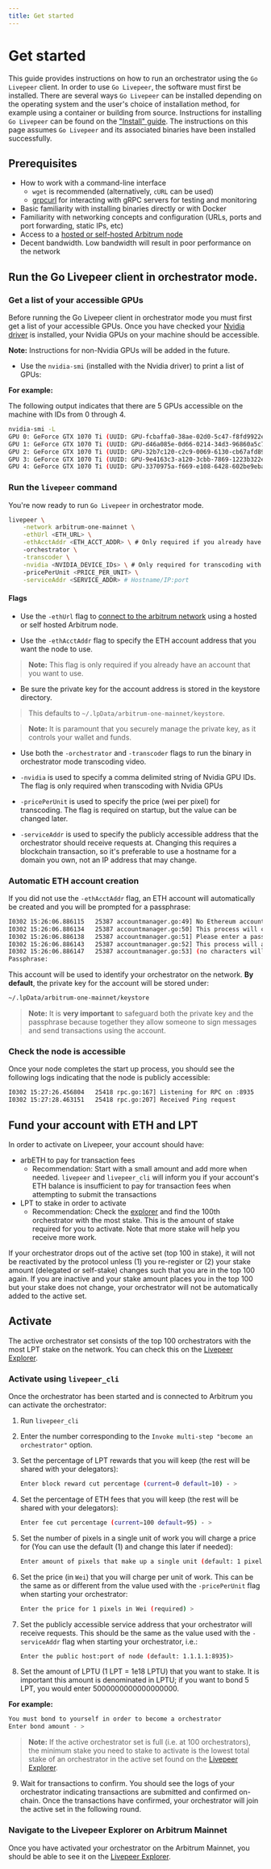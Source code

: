 ```yaml
---
title: Get started
---
```



# Get started

This guide provides instructions on how to run an orchestrator using the `Go Livepeer` client. In order to use `Go Livepeer`, the software must first be installed. There are several ways `Go Livepeer` can be installed depending on the operating system and the user's choice of installation method, for example using a container or building from source. Instructions for installing `Go Livepeer` can be found on the ["Install" guide](/guides/orchestrating/install-go-livepeer). The instructions on this page assumes `Go Livepeer` and its associated binaries have been installed successfully.

## Prerequisites

- How to work with a command-line interface
  - `wget` is recommended (alternatively, `cURL` can be used)
  - [grpcurl](https://github.com/fullstorydev/grpcurl#grpcurl) for interacting with gRPC servers for testing and monitoring
- Basic familiarity with installing binaries directly or with Docker
- Familiarity with networking concepts and configuration (URLs, ports and port forwarding, static IPs, etc)
- Access to a [hosted or self-hosted Arbitrum node](/guides/orchestrating/connect-to-arbitrum)
- Decent bandwidth. Low bandwidth will result in poor performance on the network

## Run the Go Livepeer client in orchestrator mode.

### Get a list of your accessible GPUs

Before running the Go Livepeer client in orchestrator mode you must first get a list of your accessible GPUs. Once you have checked your [Nvidia driver](https://www.nvidia.com/Download/index.aspx) is installed, your Nvidia GPUs on your machine should be accessible.

**Note:** Instructions for non-Nvidia GPUs will be added in the future.

- Use the `nvidia-smi` (installed with the Nvidia driver) to print a list of GPUs:

**For example:**

The following output indicates that there are 5 GPUs accessible on the machine with
IDs from 0 through 4.

```bash
nvidia-smi -L
GPU 0: GeForce GTX 1070 Ti (UUID: GPU-fcbaffa0-38ae-02d0-5c47-f8fd9922eb75)
GPU 1: GeForce GTX 1070 Ti (UUID: GPU-d46a085e-0d66-0214-34d3-96860a5c778f)
GPU 2: GeForce GTX 1070 Ti (UUID: GPU-32b7c120-c2c9-0069-6130-cb67afd89642)
GPU 3: GeForce GTX 1070 Ti (UUID: GPU-9e4163c3-a120-3cbb-7869-1223b322eab2)
GPU 4: GeForce GTX 1070 Ti (UUID: GPU-3370975a-f669-e108-6428-602be9eba7d4)
```

### Run the `livepeer` command

You're now ready to run `Go Livepeer` in orchestrator mode.

```bash
livepeer \
    -network arbitrum-one-mainnet \
    -ethUrl <ETH_URL> \
    -ethAcctAddr <ETH_ACCT_ADDR> \ # Only required if you already have an ETH account you want to use
    -orchestrator \
    -transcoder \
    -nvidia <NVIDIA_DEVICE_IDs> \ # Only required for transcoding with Nvidia GPUs
    -pricePerUnit <PRICE_PER_UNIT> \
    -serviceAddr <SERVICE_ADDR> # Hostname/IP:port
```

#### Flags

- Use the `-ethUrl` flag to [connect to the arbitrum network](/guides/orchestrating/connect-to-arbitrum) using a hosted or self hosted Arbitrum node.

- Use the `-ethAcctAddr` flag to specify the ETH account address that you want the node to use.

> **Note:** This flag is only required if you already have an account that you want to use.

- Be sure the private key for the account address is stored in the keystore directory.

> This defaults to `~/.lpData/arbitrum-one-mainnet/keystore`.

> **Note:** It is paramount that you securely manage the private key, as it controls your wallet and funds.

- Use both the `-orchestrator` and `-transcoder` flags to run the binary in orchestrator mode transcoding video.

- `-nvidia` is used to specify a comma delimited string of Nvidia GPU IDs. The flag is only required when transcoding with Nvidia GPUs
- `-pricePerUnit` is used to specify the price (wei per pixel) for transcoding. The flag is required on startup, but the value can be changed later.
- `-serviceAddr` is used to specify the publicly accessible address that the orchestrator should receive requests at. Changing this requires a blockchain transaction, so it's preferable to use a hostname for a domain you own, not an IP address that may change.

### Automatic ETH account creation

If you did not use the `-ethAcctAddr` flag, an ETH account will automatically be created and you will be prompted for a passphrase:

```bash
I0302 15:26:06.886115   25387 accountmanager.go:49] No Ethereum account found. Creating a new account
I0302 15:26:06.886134   25387 accountmanager.go:50] This process will create a new Ethereum account for this Livepeer node
I0302 15:26:06.886138   25387 accountmanager.go:51] Please enter a passphrase to encrypt the Private Keystore file for the Ethereum account.
I0302 15:26:06.886143   25387 accountmanager.go:52] This process will ask for this passphrase every time it is launched
I0302 15:26:06.886147   25387 accountmanager.go:53] (no characters will appear in Terminal when the passphrase is entered)
Passphrase:
```

This account will be used to identify your orchestrator on the network. **By default**, the private key for the account will be stored under:

```bash
~/.lpData/arbitrum-one-mainnet/keystore
```

> **Note:** It is **very important** to safeguard both the private key and the passphrase because together they allow someone to sign messages and send transactions using the account.

### Check the node is accessible

Once your node completes the start up process, you should see the following logs
indicating that the node is publicly accessible:

```bash
I0302 15:27:26.456804   25418 rpc.go:167] Listening for RPC on :8935
I0302 15:27:28.463151   25418 rpc.go:207] Received Ping request
```

## Fund your account with ETH and LPT

In order to activate on Livepeer, your account should have:

- arbETH to pay for transaction fees
  - Recommendation: Start with a small amount and add more when needed.
    `livepeer` and `livepeer_cli` will inform you if your account's ETH balance
    is insufficient to pay for transaction fees when attempting to submit the
    transactions
- LPT to stake in order to activate
  - Recommendation: Check the [explorer](https://explorer.livepeer.org/) and
    find the 100th orchestrator with the most stake. This is the amount of stake
    required for you to activate. Note that more stake will help you receive
    more work.
    
<Callout type="warning">
    If your orchestrator drops out of the active set (top 100 in stake), it will not be reactivated by the protocol unless (1) you re-register or (2) your stake amount (delegated or self-stake) changes such that you are in the top 100 again. If you are inactive and your stake amount places you in the top 100 but your stake does not change, your orchestrator will not be automatically added to the active set.
  </Callout>

## Activate

The active orchestrator set consists of the top 100 orchestrators with the most LPT stake on the network. You can check this on the [Livepeer Explorer](https://explorer.livepeer.org/).

### Activate using `livepeer_cli`

Once the orchestrator has been started and is connected to Arbitrum you can activate the orchestrator:

1. Run `livepeer_cli`

2. Enter the number corresponding to the `Invoke multi-step "become an orchestrator"` option.

3. Set the percentage of LPT rewards that you will keep (the rest will be shared with your delegators):

   ```bash
   Enter block reward cut percentage (current=0 default=10) - >
   ```

4. Set the percentage of ETH fees that you will keep (the rest will be shared with your delegators):

   ```bash
   Enter fee cut percentage (current=100 default=95) - >
   ```

5. Set the number of pixels in a single unit of work you will charge a price for (You can use the default (1) and change this later if needed):

   ```bash
   Enter amount of pixels that make up a single unit (default: 1 pixel) >
   ```

6. Set the price (in `Wei`) that you will charge per unit of work. This can be the same as or different from the value used with the `-pricePerUnit` flag when starting your orchestrator:

   ```bash
   Enter the price for 1 pixels in Wei (required) >
   ```

7. Set the publicly accessible service address that your orchestrator will receive requests. This should be the same as the value used with the `-serviceAddr` flag when starting your orchestrator, i.e.:

   ```bash
   Enter the public host:port of node (default: 1.1.1.1:8935)>
   ```

8. Set the amount of LPTU (1 LPT = 1e18 LPTU) that you want to stake. It is important this amount is denominated in LPTU; if you want to bond 5 LPT, you would enter 5000000000000000000.

**For example:**

```bash
You must bond to yourself in order to become a orchestrator
Enter bond amount - >
```

> **Note:** If the active orchestrator set is full (i.e. at 100 orchestrators), the minimum stake you need to stake to activate is the lowest total stake of an orchestrator in the active set found on the [Livepeer Explorer](https://explorer.livepeer.org/).

9. Wait for transactions to confirm. You should see the logs of your orchestrator indicating transactions are submitted and confirmed on-chain. Once the transactions have confirmed, your orchestrator will join the active set in the following round.

### Navigate to the Livepeer Explorer on Arbitrum Mainnet

Once you have activated your orchestrator on the Arbitrum Mainnet, you should be able to see it on the [Livepeer Explorer](https://explorer.livepeer.org/leaderboard).
